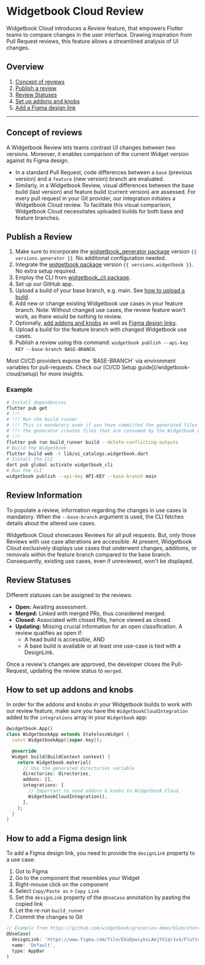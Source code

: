 # Widgetbook Cloud Review

Widgetbook Cloud introduces a _Review_ feature, that empowers Flutter teams to compare changes in the user interface. Drawing inspiration from Pull Request reviews, this feature allows a streamlined analysis of UI changes.

## Overview

1. [Concept of reviews](/widgetbook-cloud/reviews#understanding-reviews)
2. [Publish a review](/widgetbook-cloud/reviews#publishing-a-review)
3. [Review Statuses](/widgetbook-cloud/reviews#review-statuses)
4. [Set up addons and knobs](/widgetbook-cloud/reviews#how-to-set-up-addons-and-knobs)
5. [Add a Figma design link](/widgetbook-cloud/reviews#how-to-add-a-figma-design-link)


---

## Concept of reviews

A Widgetbook Review lets teams contrast UI changes between two versions. Moreover, it enables comparison of the current Widget version against its Figma design.
- In a standard Pull Request, code differences between a `base` (previous version) and a `feature` (new version) branch are evaluated.
- Similarly, in a Widgetbook Review, visual differences between the base build (last version) and feature build (current version) are assessed.
For every pull request in your Git provider, our integration initiates a Widgetbook Cloud review. To facilitate this visual comparison, Widgetbook Cloud necessitates uploaded builds for both base and feature branches.

## Publish a Review

1. Make sure to incorporate the [widgetbook_generator package](https://pub.dev/packages/widgetbook_generator) version `{{ versions.generator }}`. No additional configuration needed.
2. Integrate the [widgetbook package](https://pub.dev/packages/widgetbook) version `{{ versions.widgetbook }}`. No extra setup required.
3. Employ the CLI from [widgetbook_cli package](https://pub.dev/packages/widgetbook_cli).
4. Set up our GitHub app.
5. Upload a build of your base branch, e.g. main. See [how to upload a build](https://docs.widgetbook.io/widgetbook-cloud/hosting).
6. Add new or change existing Widgetbook use cases in your feature branch. Note: Without changed use cases, the review feature won't work, as there would be nothing to review.
7. Optionally, [add addons and knobs](/widgetbook-cloud/reviews#how-to-set-up-addons-and-knobs) as well as [Figma design links](/widgetbook-cloud/reviews#how-to-add-a-figma-design-link).
8. Upload a build for the feature branch with changed Widgetbook use cases.
9. Publish a review using this command: `widgetbook publish --api-key KEY --base-branch BASE-BRANCH`.

<Info>
    Most CI/CD providers expose the `BASE-BRANCH` via environment variables for pull-requests. Check our [CI/CD Setup guide](/widgetbook-cloud/setup) for more insights.
</Info>

### Example

```bash
# Install dependencies
flutter pub get
# !!! 
# !!! Run the build runner
# !!! This is mandatory even if you have committed the generated files since 
# !!! the generator creates files that are consumed by the Widgetbook CLI
# !!!
flutter pub run build_runner build --delete-conflicting-outputs
# Build the Widgetbook
flutter build web -t lib/ui_catalogs.widgetbook.dart
# Install the CLI
dart pub global activate widgetbook_cli
# Run the CLI
widgetbook publish --api-key API-KEY --base-branch main
```

## Review Information
To populate a review, information regarding the changes in use cases is mandatory. When the `--base-branch` argument is used, the CLI fetches details about the altered use cases.

<Info>
Widgetbook Cloud showcases Reviews for all pull requests. But, only those Reviews with use case alterations are accessible.
</Info>
<Warning>
At present, Widgetbook Cloud exclusively displays use cases that underwent changes, additions, or removals within the feature branch compared to the base branch. Consequently, existing use cases, even if unreviewed, won't be displayed.
</Warning>

## Review Statuses

Different statuses can be assigned to the reviews:

- **Open:** Awaiting assessment.
- **Merged:** Linked with merged PRs, thus considered merged.
- **Closed:** Associated with closed PRs, hence viewed as closed.
- **Updating:** Missing crucial information for an open classification. A review qualifies as open if:
  - A head build is accessible, AND
  - A base build is available or at least one use-case is tied with a DesignLink.

Once a review's changes are approved, the developer closes the Pull-Request, updating the review status to `merged`.

## How to set up addons and knobs

In order for the addons and knobs in your Widgetbook builds to work with our review feature, make sure you have the `WidgetbookCloudIntegration` added to the `integrations` array in your `Widgetbook` app:

```dart
@widgetbook.App()
class WidgetbookApp extends StatelessWidget {
  const WidgetbookApp({super.key});

  @override
  Widget build(BuildContext context) {
    return Widgetbook.material(
      // Use the generated directories variable
      directories: directories,
      addons: [],
      integrations: [
        // Important to send addons & knobs to Widgetbook Cloud
        WidgetbookCloudIntegration(),
      ],
    );
  }
}
```

## How to add a Figma design link

To add a Figma design link, you need to provide the `designLink` property to a use case:
1. Got to Figma
1. Go to the component that resembles your Widget
1. Right-mouse click on the component
1. Select `Copy/Paste as` > `Copy Link`
1. Set the `designLink` property of the `@UseCase` annotation by pasting the copied link
1. Let the re-run `build_runner` 
1. Commit the changes to Git

```dart
// Example from https://github.com/widgetbook/groceries-demo/blob/chore/design-link-for-appbar/lib/core/app_bar.dart
@UseCase(
  designLink: 'https://www.figma.com/file/EXuEpwiyksLAejYX1qr1v4/Fluttercon-Berlin-2023-Demo?type=design&node-id=277-3056&mode=design&t=nVL8hLmc1jlcilZL-4',
  name: 'Default',
  type: AppBar
)
```

